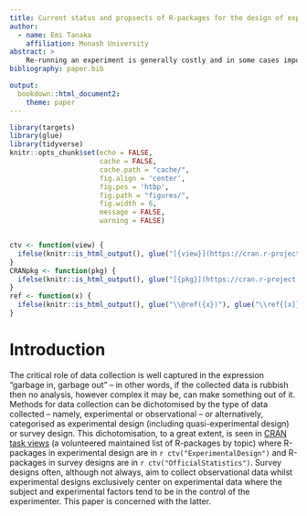 ```yaml
---
title: Current status and propsects of R-packages for the design of experiments
author:
  - name: Emi Tanaka
    affiliation: Monash University
abstract: >
    Re-running an experiment is generally costly and in some cases impossible due to limited resources, so the design of an experiment plays a critical role in increasing the quality of experimental data.  In this article we describe the current state of the R-packages for the design of experiments through textual analysis and assessment of download trends. We discuss also the software design of widely utilised R packages in the field of experimental design and conclude with discussion of some future prospects for the field.
bibliography: paper.bib

output: 
  bookdown::html_document2:
    theme: paper
---
```


```r
library(targets)
library(glue)
library(tidyverse)
knitr::opts_chunk$set(echo = FALSE, 
                      cache = FALSE,
                      cache.path = "cache/",
                      fig.align = 'center', 
                      fig.pos = 'htbp', 
                      fig.path = "figures/",
                      fig.width = 6,
                      message = FALSE,
                      warning = FALSE)


ctv <- function(view) {
  ifelse(knitr::is_html_output(), glue("[{view}](https://cran.r-project.org/web/views/{view}.html)"), glue("\\ctv{[view]}", .open = "[", .close = "]"))
}
CRANpkg <- function(pkg) {
  ifelse(knitr::is_html_output(), glue("[{pkg}](https://cran.r-project.org/web/packages/{pkg}/index.html)"), glue("\\CRANpkg{[pkg]}", .open = "[", .close = "]"))
}
ref <- function(x) {
  ifelse(knitr::is_html_output(), glue("\\@ref({x})"), glue("\\ref{[x]}", .open = "[", .close = "]"))
}
```



# Introduction 

The critical role of data collection is well captured in the expression "garbage in, garbage out" -- in other words, if the collected data is rubbish then no analysis, however complex it may be, can make something out of it. Methods for data collection can be dichotomised by the type of data collected -- namely, experimental or observational -- or alternatively, categorised as experimental design (including quasi-experimental design) or survey design. This dichotomisation, to a great extent, is seen in [CRAN task views](https://cran.r-project.org/web/views/) (a volunteered maintained list of R-packages by topic) where R-packages in experimental design are in `r ctv("ExperimentalDesign")` and R-packages in survey designs are in `r ctv("OfficialStatistics")`. Survey designs often, although not always, aim to collect observational data whilst experimental designs exclusively center on experimental data where the subject and experimental factors tend to be in the control of the experimenter. This paper is concerned with the latter.




